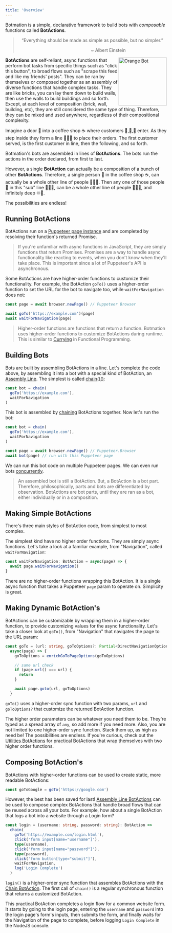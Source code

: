 ```yaml
---
title: 'Overview'
---
```


Botmation is a simple, declarative framework to build bots with *composable* functions called **BotActions**.

<blockquote>
    <p style="text-align:center">
        “Everything should be made as simple as possible, but no simpler.”
        <br />
        <div style="text-align:right;padding-right:8rem;">~ Albert Einstein</div>
    </p>
</blockquote>

<img src="/orange_bot.png" alt="Orange Bot" align="right" width="150px" />

**BotActions** are self-reliant, async functions that perform bot tasks from specific things such as "click this button", to broad flows such as "scrape this feed and like my friends' posts". They can be ran by themselves or composed together as an assembly of diverse functions that handle complex tasks. They are like bricks, you can lay them down to build walls, then use the walls to build buildings and so forth. Except, at each level of composition (brick, wall, building, etc), they are still considered the same *type* of thing. Therefore, they can be mixed and used anywhere, regardless of their compositional complexity.

Imagine a door 🚪 into a coffee shop ☕ where customers 🧍,🧍,🧍 enter. As they step inside they form a line 🧍🧍🧍 to place their orders. The first customer served, is the first customer in line, then the following, and so forth.

Botmation's bots are assembled in lines of **BotActions**. The bots run the actions in the order declared, from first to last.

However, a single **BotAction** can actually be a composition of a bunch of other **BotActions**. Therefore, a single person 🧍 in the coffee shop ☕, can actually be a whole other line of people 🧍🧍🧍. Then any one of those people 🧍 in this "sub" line 🧍🧍🧍, can be a whole other line of people 🧍🧍🧍, and infinitely deep ♾️🐇.

The possibilities are endless!

## Running BotActions

BotActions run on a [Puppeteer page instance](https://pptr.dev/#?product=Puppeteer&version=v7.0.4&show=api-class-page) and are completed by resolving their function's returned Promise.

> If you're unfamiliar with async functions in JavaScript, they are simply functions that return Promises. Promises are a way to handle async functionality like reacting to events, when you don't know when they'll take place. This is important since a lot of Puppeteer's API is asynchronous.

Some BotActions are have higher-order functions to customize their functionality. For example, the BotAction `goTo()` uses a higher-order function to set the URL for the bot to navigate too, while `waitForNavigation` does not:
```typescript
const page = await browser.newPage() // Puppeteer Browser

await goTo('https://example.com')(page)
await waitForNavigation(page)
```

> Higher-order functions are functions that return a function. Botmation uses higher-order functions to customize BotActions during runtime. This is similar to [Currying](https://en.wikipedia.org/wiki/Currying) in Functional Programming.

## Building Bots

Bots are built by assembling BotActions in a line. Let's complete the code above, by assembling it into a bot with a special kind of BotAction, an [Assembly Line](/api/assembly-lines). The simplest is called [chain()()](/api/assembly-lines#chain):

```typescript
const bot = chain(
  goTo('https://example.com'),
  waitForNavigation
)
```

This bot is assembled by [chaining](/api/assembly-lines#chain) BotActions together. Now let's run the bot:
```typescript
const bot = chain(
  goTo('https://example.com'),
  waitForNavigation
)

const page = await browser.newPage() // Puppeteer.Browser
await bot(page) // run with this Puppeteer page
```

We can run this bot code on multiple Puppeteer pages. We can even run bots [concurrently](/advanced/concurrency).

> An assembled bot is still a BotAction. But, a BotAction is a bot part. Therefore, philosophically, parts and bots are differentiated by observation. BotActions are bot parts, until they are ran as a bot, either individually or in a composition.

## Making Simple BotActions

There's three main styles of BotAction code, from simplest to most complex.

The simplest kind have no higher order functions. They are simply async functions. Let's take a look at a familiar example, from "Navigation", called `waitForNavigation`:

```typescript
const waitForNavigation: BotAction = async(page) => {
  await page.waitForNavigation()
}
```

There are no higher-order functions wrapping this BotAction. It is a single async function that takes a Puppeteer `page` param to operate on. Simplicity is great.

## Making Dynamic BotAction's

BotActions can be customizable by wrapping them in a higher-order function, to provide customizing values for the async functionality. Let's take a closer look at `goTo()`, from "Navigation" that navigates the page to the URL param:

```typescript
const goTo = (url: string, goToOptions?: Partial<DirectNavigationOptions>): BotAction =>
  async(page) => {
    goToOptions = enrichGoToPageOptions(goToOptions)

    // same url check
    if (page.url() === url) {
      return
    }

    await page.goto(url, goToOptions)
  }
```

`goTo()` uses a higher-order sync function with two params, `url` and `goToOptions?` that customize the returned BotAction function.

The higher order parameters can be whatever you need them to be. They're typed as a spread array of `any`, so add more if you need more. Also, you are not limited to one higher-order sync function. Stack them up, as high as need be! The possibilities are endless. If you're curious, check out the [Utilities BotActions](/api/utilities) for practical BotActions that wrap themselves with two higher order functions.

## Composing BotAction's

BotActions with higher-order functions can be used to create static, more readable BotActions:
```typescript
const goToGoogle = goTo('https://google.com')
```

However, the best has been saved for last! [Assembly Line BotActions](/api/assembly-lines) can be used to compose complex BotActions that handle broad flows that can be reused across all your bots. For example, how about a single BotAction that logs a bot into a website through a Login form?

```typescript
const login = (username: string, password: string): BotAction =>
  chain(
    goTo('https://example.com/login.html'),
    click('form input[name="username"]'),
    type(username),
    click('form input[name="password"]'),
    type(password),
    click('form button[type="submit"]'),
    waitForNavigation,
    log('Login Complete')
  )
```

`login()` is a higher-order sync function that assembles BotActions with the [Chain BotAction](/api/assembly-lines#chain). The first call of `chain()` is a regular synchronous function that returns a customized BotAction.

This practical BotAction completes a login flow for a common website form. It starts by going to the login page, entering the `username` and `password` into the login page's form's inputs, then submits the form, and finally waits for the Navigation of the page to complete, before logging `Login Complete` in the NodeJS console.
